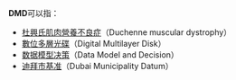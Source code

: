 '''DMD'''可以指：
* [[杜興氏肌肉營養不良症|杜興氏肌肉營養不良症]]（Duchenne muscular dystrophy）
* [[數位多層光碟|數位多層光碟]]（Digital Multilayer Disk）
* [[数据模型决策|数据模型决策]]（Data Model and Decision）
* [[迪拜市基准|迪拜市基准]]（Dubai Municipality Datum）
{{消歧義|Cat=三字拉丁字母缩写消歧义}}